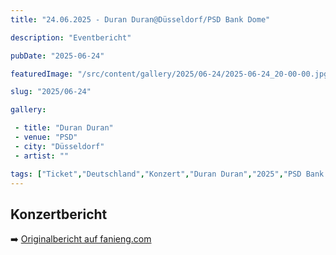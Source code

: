 ```yaml
---
title: "24.06.2025 - Duran Duran@Düsseldorf/PSD Bank Dome"

description: "Eventbericht"

pubDate: "2025-06-24"

featuredImage: "/src/content/gallery/2025/06-24/2025-06-24_20-00-00.jpg"

slug: "2025/06-24"

gallery:

 - title: "Duran Duran"
 - venue: "PSD"
 - city: "Düsseldorf"
 - artist: ""

tags: ["Ticket","Deutschland","Konzert","Duran Duran","2025","PSD Bank Dome","Düsseldorf"]
---
```

## Konzertbericht

➡️ [Originalbericht auf fanieng.com](https://fanieng.com/2025/06/24/24-06-2025-duran-duran-düsseldorf-psd)
